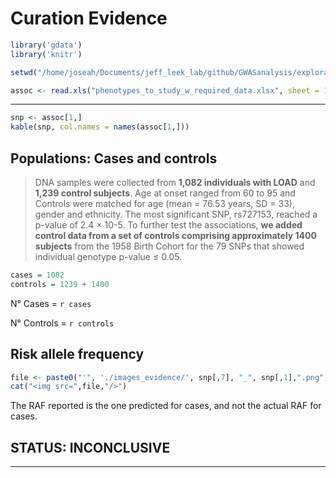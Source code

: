# Curation Evidence

```r
library('gdata')
library('knitr')

setwd("/home/joseah/Documents/jeff_leek_lab/github/GWASanalysis/exploratory_data_analysis")

assoc <- read.xls("phenotypes_to_study_w_required_data.xlsx", sheet = 1, header = TRUE)
```

---

```r
snp <- assoc[1,]
kable(snp, col.names = names(assoc[1,]))
```

## Populations: Cases and controls

> DNA samples were collected from __1,082 individuals with LOAD__ and __1,239 control subjects__. Age at onset ranged from 60 to 95 and Controls were matched for age (mean = 76.53 years, SD = 33), gender and ethnicity.
> The most significant SNP, rs727153, reached a p-value of 2.4 × 10-5.
> To further test the associations, __we added control data from a set of controls comprising approximately 1400 subjects__ from the 1958 Birth Cohort for the 79 SNPs that showed individual genotype p-value ≤ 0.05. 

```r
cases = 1082
controls = 1239 + 1400
```

N° Cases = `r cases`

N° Controls = `r controls`

## Risk allele frequency

```r
file <- paste0("'", './images_evidence/', snp[,7], "_", snp[,1],".png", "'")
cat("<img src=",file,"/>")
```

The RAF reported is the one predicted for cases, and not the actual RAF for cases.

## STATUS: INCONCLUSIVE

---


